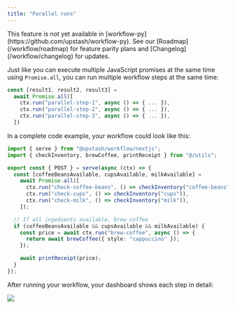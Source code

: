 ```yaml
---
title: "Parallel runs"
---
```


<Note>
  This feature is not yet available in
  [workflow-py](https://github.com/upstash/workflow-py). See our
  [Roadmap](/workflow/roadmap) for feature parity plans and
  [Changelog](/workflow/changelog) for updates.
</Note>

Just like you can execute multiple JavaScript promises at the same time using `Promise.all`, you can run multiple workflow steps at the same time:

```typescript
const [result1, result2, result3] =
  await Promise.all([
    ctx.run("parallel-step-1", async () => { ... }),
    ctx.run("parallel-step-2", async () => { ... }),
    ctx.run("parallel-step-3", async () => { ... }),
  ])
```

In a complete code example, your workflow could look like this:

```typescript app/api/workflow/route.ts
import { serve } from "@upstash/workflow/nextjs";
import { checkInventory, brewCoffee, printReceipt } from "@/utils";

export const { POST } = serve(async (ctx) => {
  const [coffeeBeansAvailable, cupsAvailable, milkAvailable] =
    await Promise.all([
      ctx.run("check-coffee-beans", () => checkInventory("coffee-beans")),
      ctx.run("check-cups", () => checkInventory("cups")),
      ctx.run("check-milk", () => checkInventory("milk")),
    ]);

  // If all ingedients available, brew coffee
  if (coffeeBeansAvailable && cupsAvailable && milkAvailable) {
    const price = await ctx.run("brew-coffee", async () => {
      return await brewCoffee({ style: "cappuccino" });
    });

    await printReceipt(price);
  }
});
```

After running your workflow, your dashboard shows each step in detail:

<Frame>
  <img src="/img/qstash/parallel-workflow-runs.png" />
</Frame>
